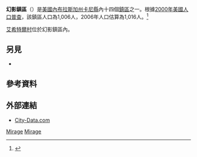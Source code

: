 {{expand|time=2015-06-26T10:18:37+00:00}}
{{Infobox settlement
|official_name            = 幻影鎮區
|native_name = Mirage Township
|settlement_type          = [[鎮區_(美國)|鎮區]]
|nickname                 =
|motto                    =
|image_skyline            =
|imagesize                =
|image_caption            =
|image_flag               =
|image_seal               =
|image_map                = Map highlighting Mirage Township, Kearney County, Nebraska.svg
|mapsize                  =
|map_caption              = 幻影鎮區在卡尼縣的位置
|image_map1               =
|mapsize1                 =
|map_caption1             =
|coordinates_display      = inline,title
|coordinates_region       = US-NE
|subdivision_type         = [[國家|國家]]
|subdivision_name         = [[美國|美國]]
|subdivision_type1        = [[美國行政區劃|州]]
|subdivision_name1        = [[內布拉斯加州|內布拉斯加州]]
|subdivision_type2        = [[縣_(美國)|縣]]
|subdivision_name2        = [[卡尼縣_(內布拉斯加州)|卡尼縣]]
|government_footnotes     =
|government_type          =
|leader_title             =
|leader_name              =
|leader_title1            =
|leader_name1             =
|established_title        =
|established_date         =
|area_footnotes           =
|area_magnitude           =
|area_total_km2           = 93.14
|area_land_km2            = 93.14
|area_water_km2           = 0
|area_total_sq_mi         = 35.96
|area_land_sq_mi          = 35.96
|area_water_sq_mi         = 0
|area_water_percent       = 0
|population_as_of         = [[2000年美國人口普查|2000年]]
|population_footnotes     =
|population_total         = 1006
|population_density_km2   = 10.8
|population_density_sq_mi = 28
|timezone                 =
|utc_offset               =
|timezone_DST             =
|utc_offset_DST           =
|elevation_footnotes      =
|elevation_m              = 677
|elevation_ft             = 2221
|latd                     = 40
|latm                     = 28
|lats                     = 51
|latNS                    = N
|longd                    = 99
|longm                    = 07
|longs                    = 16
|longEW                   = W
|postal_code_type         =
|postal_code              =
|area_code                =
|blank_name               = [[地名信息系統|地名信息系統]]編號
|blank_info               = [http://geonames.usgs.gov/pls/gnispublic/f?p=gnispq:3:::NO::P3_FID:0838141 0838141]
|website                  =
|footnotes                =
}}
'''幻影鎮區'''（{{lang-en|Mirage Township}}）是[[美國|美國]][[內布拉斯加州|內布拉斯加州]][[卡尼縣_(內布拉斯加州)|卡尼縣]]內十四個[[鎮區_(美國)|鎮區]]之一。根據[[2000年美國人口普查|2000年美國人口普查]]，該鎮區人口為1,006人，2006年人口估算為1,016人。<ref>{{cite web | url = http://www.census.gov/popest/cities/files/SUB-EST2006_31.csv | title = Subcounty population estimates: Nebraska 2000-2006 | format = [[comma-separated_values|CSV]] | publisher = [[United_States_Census_Bureau|United States Census Bureau]], Population Division | date = 2007-06-28 | accessdate = 2008-02-25 | archive-url = https://web.archive.org/web/20080218155431/http://www.census.gov/popest/cities/files/SUB-EST2006_31.csv | archive-date = 2008-02-18 | dead-url = yes }}</ref>

[[艾希特爾_(內布拉斯加州)|艾希特爾村]]位於幻影鎮區內。

==另見==
*{{le|內布拉斯加州縣級政府|County government in Nebraska}}

==參考資料==
{{reflist}}

==外部連結==
*[http://www.city-data.com/township/Mirage-Kearney-NE.html City-Data.com] {{Wayback|url=http://www.city-data.com/township/Mirage-Kearney-NE.html |date=20121022025447 }}

<!--{{卡尼縣 (內布拉斯加州)}}-->

[[Category:卡尼縣鎮區_(內布拉斯加州)|Mirage]]
[[Category:內布拉斯加州鎮區|Mirage]]